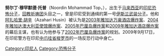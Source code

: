 {{Infobox Criminal
| subject_name   = 努尔丁·穆罕默德·托普<br />Noordin Mohammad Top
| image_name     =
| image_size     = 180px
| image_caption  = 
| date_of_birth  = {{birth date|mf=yes|1968|8|11|df=y}}
| place_of_birth = [[马来西亚|马来西亚]][[柔佛州|柔佛州]][[居銮|居銮]]
| date_of_death  = {{death date and age|mf=yes|2009|9|17|1968|8|11|df=y}}
| place_of_death = [[印尼|印尼]][[中爪哇省|中爪哇省]][[梭罗市|梭罗市]]
| penalty        = 
| status         = 已身亡
| occupation     = 金融家，据称是分裂组织[[伊斯兰祈祷团|伊斯兰祈祷团]]的教练
| spouse         = 
| parents        =
| bounty         = Rp.1.000.000.000 Wanted Dead
}}

'''努尔丁·穆罕默德·托普'''（Noordin Mohammad Top，{{bd|1968年|8月11日|2009年|9月17日|catIdx=Top, Noordin Mohammad}}），出生于[[马来西亚|马来西亚]]的[[印尼|印尼]][[恐怖分子|恐怖分子]]，[[回教祈祷团|回教祈祷团]]头目之一，曾是印尼受到通缉的第一号[[伊斯兰武装分子|伊斯兰武装分子]]。他和[[阿扎哈里·胡辛|阿扎哈里·胡辛]]（Azahari Husin）被认为是[[2003年雅加达万豪酒店爆炸案|2003年雅加达万豪酒店爆炸案]]、[[2004年雅加达澳大利亚使馆爆炸案|2004年雅加达澳大利亚使馆爆炸案]]、[[2005年巴厘岛爆炸案|2005年巴厘岛爆炸案]]和[[2009年雅加达酒店爆炸案|2009年雅加达酒店爆炸案]]的幕后主谋，也有认为他参与了[[2002年巴厘岛爆炸案|2002年巴厘岛爆炸案]]的规划。2009年9月17日，在印尼警方在印尼[[中爪哇省|中爪哇省]][[梭罗市|梭罗市]]的一场反恐行动中身亡。

{{Authority control}}
[[Category:印尼人|Category:印尼人]]
[[Category:恐怖分子|Category:恐怖分子]]